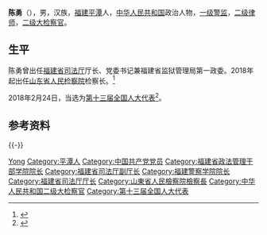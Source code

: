 {{Otheruses|other=名为陈勇的其他人物|陈勇}}

'''陈勇'''（{{bd|1964年|2月|}}），男，汉族，[[福建|福建]][[平潭|平潭]]人，[[中华人民共和国|中华人民共和国]]政治人物，[[一级警监|一级警监]]，[[二级律师|二级律师]]，[[二级大检察官|二级大检察官]]。

==生平 ==
陈勇曾出任[[福建省司法厅|福建省司法厅]]厅长、党委书记兼福建省监狱管理局第一政委。2018年起出任[[山东省人民检察院|山东省人民检察院]]检察长。<ref>{{Cite web|title=张甲天当选山东省高院院长 陈勇当选省检察院检察长(图/简历)|url=http://district.ce.cn/newarea/sddy/201801/31/t20180131_27997403_1.shtml|accessdate=2020-07-03|work=中国经济网}}</ref>

2018年2月24日，当选为[[第十三届全国人大代表|第十三届全国人大代表]]<ref>{{Cite web|title=（受权发布）中华人民共和国第十三届全国人民代表大会代表名单|url=http://www.chinanews.com/gn/2018/02-25/8453959.shtml|accessdate=2021-02-13|work=中新网}}</ref>。

== 参考资料 ==
{{reflist}}

{{-}}
{{start box}}
{{s-gov|prc}}
{{s-before|[[陈义兴|陈义兴]]}}
{{s-title|[[福建省司法厅|福建省司法厅]]厅长|2015年1月－2018年3月}}
{{s-after|[[邬勇雷|邬勇雷]]}}
{{end box}}
{{山东省领导人}}

{{Authority control}}

{{DEFAULTSORT:Chen陈}}
[[Category:陈姓|Yong]]
[[Category:平潭人|Category:平潭人]]
[[Category:中国共产党党员|Category:中国共产党党员]]
[[Category:福建省政法管理干部学院院长|Category:福建省政法管理干部学院院长]]
[[Category:福建省司法厅副厅长|Category:福建省司法厅副厅长]]
[[Category:福建警察学院院长|Category:福建警察学院院长]]
[[Category:福建省司法厅厅长|Category:福建省司法厅厅长]]
[[Category:山東省人民檢察院檢察長|Category:山東省人民檢察院檢察長]]
[[Category:中华人民共和国二级大检察官|Category:中华人民共和国二级大检察官]]
[[Category:第十三届全国人大代表|Category:第十三届全国人大代表]]